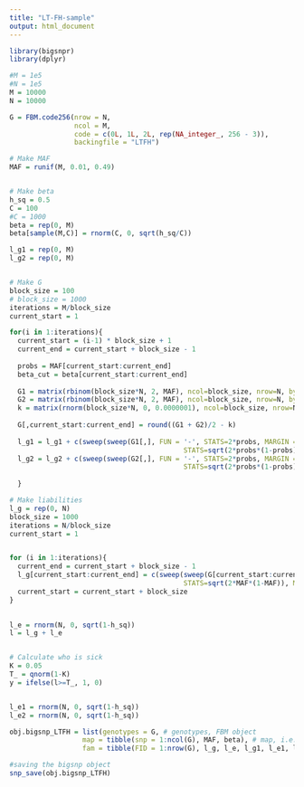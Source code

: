 ```yaml
---
title: "LT-FH-sample"
output: html_document
---
```


```r
library(bigsnpr)
library(dplyr)

#M = 1e5
#N = 1e5
M = 10000
N = 10000

G = FBM.code256(nrow = N,
                ncol = M,
                code = c(0L, 1L, 2L, rep(NA_integer_, 256 - 3)),
                backingfile = "LTFH")


```





```r
# Make MAF
MAF = runif(M, 0.01, 0.49)


# Make beta
h_sq = 0.5
C = 100
#C = 1000
beta = rep(0, M)
beta[sample(M,C)] = rnorm(C, 0, sqrt(h_sq/C))

l_g1 = rep(0, M)
l_g2 = rep(0, M)


# Make G
block_size = 100
# block_size = 1000
iterations = M/block_size
current_start = 1

for(i in 1:iterations){
  current_start = (i-1) * block_size + 1
  current_end = current_start + block_size - 1
  
  probs = MAF[current_start:current_end]
  beta_cut = beta[current_start:current_end]
  
  G1 = matrix(rbinom(block_size*N, 2, MAF), ncol=block_size, nrow=N, byrow = T)
  G2 = matrix(rbinom(block_size*N, 2, MAF), ncol=block_size, nrow=N, byrow = T)
  k = matrix(rnorm(block_size*N, 0, 0.0000001), ncol=block_size, nrow=N, byrow = T)
  
  G[,current_start:current_end] = round((G1 + G2)/2 - k)
  
  l_g1 = l_g1 + c(sweep(sweep(G1[,], FUN = '-', STATS=2*probs, MARGIN = 2), FUN='/',
                                           STATS=sqrt(2*probs*(1-probs)), MARGIN = 2)  %*% beta_cut)
  l_g2 = l_g2 + c(sweep(sweep(G2[,], FUN = '-', STATS=2*probs, MARGIN = 2), FUN='/',
                                           STATS=sqrt(2*probs*(1-probs)), MARGIN = 2)  %*% beta_cut)
  
  }


```



```r
# Make liabilities
l_g = rep(0, N)
block_size = 1000
iterations = N/block_size
current_start = 1


for (i in 1:iterations){
  current_end = current_start + block_size - 1
  l_g[current_start:current_end] = c(sweep(sweep(G[current_start:current_end,], FUN = '-', STATS=2*MAF, MARGIN = 2), FUN='/',
                                           STATS=sqrt(2*MAF*(1-MAF)), MARGIN = 2)  %*% beta)
  current_start = current_start + block_size
}
  

l_e = rnorm(N, 0, sqrt(1-h_sq))
l = l_g + l_e


# Calculate who is sick
K = 0.05
T_ = qnorm(1-K)
y = ifelse(l>=T_, 1, 0)


l_e1 = rnorm(N, 0, sqrt(1-h_sq))
l_e2 = rnorm(N, 0, sqrt(1-h_sq))

```




```r

obj.bigsnp_LTFH = list(genotypes = G, # genotypes, FBM object
                  map = tibble(snp = 1:ncol(G), MAF, beta), # map, i.e. SNP info
                  fam = tibble(FID = 1:nrow(G), l_g, l_e, l_g1, l_e1, l_g2, l_e2)) # fam, i.e. info on individuals

#saving the bigsnp object
snp_save(obj.bigsnp_LTFH)

```


